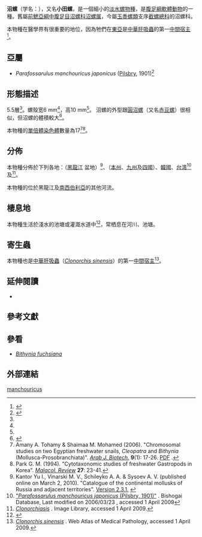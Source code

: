 {{Speciesbox
| image = Parafossarulus manchouricus shell.png
| image_caption = Drawing of an apertural view of the shell of ''Parafossarulus manchouricus''.
| status = NE
| status_system = IUCN3.1
| status_ref = <ref>IUCN (2013). IUCN Red List of Threatened Species. Version 2013.2. <www.iucnredlist.org>. Downloaded on 13 May 2014.</ref>
| taxon = Parafossarulus manchouricus
| authority = ([[Georg_Gerstfeldt|Gerstfeldt]] in [[Jules_René_Bourguignat|Bourguignat]], 1860){{r|Bourguignat 1860|page1=535}}
| synonyms_ref = <ref name="WHO 1995">[[World_Health_Organization|World Health Organization]] (1995). "Control of Foodborne Trematode Infection". WHO Technical Report Series. 849. [http://whqlibdoc.who.int/trs/WHO_TRS_849_(part1).pdf PDF part 1] {{Wayback|url=http://whqlibdoc.who.int/trs/WHO_TRS_849_(part1).pdf |date=20130204024617 }}, [http://whqlibdoc.who.int/trs/WHO_TRS_849_(part2).pdf PDF part 2] {{Wayback|url=http://whqlibdoc.who.int/trs/WHO_TRS_849_(part2).pdf |date=20200406090601 }}. page 125-126.</ref>
| synonyms =
* ''Bythinia manchourica'' Gerstfeldt – Bourguignat, 1860{{r|shell_298}}
}}

'''沼螺'''（学名：''{{lang|la |Parafossarulus manchourica}}''），又名'''小田螺'''{{r|shelldoc_000033 }}，是一個細小的[[淡水螺|淡水螺]][[物種|物種]]，是[[腹足綱|腹足綱]][[軟體動物|軟體動物]]的一種。舊屬[[前鰓亞綱|前鰓亞綱]][[中腹足目|中腹足目]][[沼螺科|沼螺科]][[沼螺属|沼螺属]]{{r|shell_298}}，今屬[[玉黍螺類|玉黍螺類]]支序[[截螺總科|截螺總科]]的沼螺科。

本物種在醫學界有很重要的地位，因為牠們在[[東亞|東亞]]是[[中華肝吸蟲|中華肝吸蟲]]的第一[[中間宿主|中間宿主]]<ref>{{cite web |url =http://atlas.or.kr/atlas/alphabet_view.php?my_codeName=Clonorchis%20sinensis |title =''Clonorchis sinensis'' |work =Web Atlas of Medical Pathology |accessdate =2017-06-06 |language =en |archive-url =https://web.archive.org/web/20080317200940/http://atlas.or.kr/atlas/alphabet_view.php?my_codeName=Clonorchis%20sinensis |archive-date =2008-03-17 |dead-url =yes }}</ref>。

==亞屬==
* ''Parafossarulus  manchouricus japonicus'' ([[Henry_Augustus_Pilsbry|Pilsbry]], 1901)<ref>{{cite journal |author=[[田世圭|田世圭]] |title=韓國產 쇠우렁 ''Parafossarulus manchouricus'' Bourguigant 의 形態學的 研究 |journal=寄生蟲學雜誌 |volume=2 |issue=1 |pages=27–34 |date=June 1964 |pmid=12913606 |doi=10.3347/kjp.1964.2.1.27 |language=ko }}</ref>

==形態描述==
{{link-en |螺层|whorl (mollusc)}}5.5層<ref name="Bourguignat 1860"/>。螺殼宽6 mm<ref name="Bourguignat 1860"/>，高10 mm<ref name="Bourguignat 1860"/>。
沼螺的外型跟[[圓沼螺|圓沼螺]]（又名[[赤豆螺|赤豆螺]]）很相似，但沼螺的體積較大<ref name="rg">{{cite journal |url=https://www.researchgate.net/publication/260341874_Prey_species_and_size_choice_of_the_molluscivorous_fish_black_carp_Mylopharyngodon_piceus |last1=Nguyen |first1=Manh Hung |last2=Stauffer |first2=J. R. |last3= |title=Prey species and size choice of the molluscivorous fish, black carp (Mylopharyngodon piceus) |journal=''[[Journal_of_Freshwater_Ecology|Journal of Freshwater Ecology]]'' |volume=28 |issue=4 |date=2013-06 |doi=10.1080/02705060.2013.800826 |language=en |access-date=2018-03-04 |archive-date=2018-03-04 |archive-url=https://web.archive.org/web/20180304172654/https://www.researchgate.net/publication/260341874_Prey_species_and_size_choice_of_the_molluscivorous_fish_black_carp_Mylopharyngodon_piceus |dead-url=no }}</ref>。

本物種的[[單倍體|單倍體]][[染色體|染色體]]數量為17<ref name="Tohamy">Amany A. Tohamy & Shaimaa M. Mohamed (2006). "Chromosomal studies on two Egyptian freshwater snails, ''Cleopatra'' and ''Bithynia'' (Mollusca-Prosobranchiata)". ''[[Arab_J._Biotech.|Arab J. Biotech.]]'' '''9'''(1): 17-26. [http://www.acgssr.org/BioTechnology/V9N1January2006/Full_Paper/Vol9_No1_02.pdf PDF] {{webarchive|url=https://web.archive.org/web/20110724222106/http://www.acgssr.org/BioTechnology/V9N1January2006/Full_Paper/Vol9_No1_02.pdf |date=2011-07-24 }}.</ref><ref>Park G. M. (1994). "Cytotaxonomic studies of freshwater Gastropods in Korea". ''[[Malacol._Review|Malacol. Review]]'' '''27''': 23-41.</ref>。

==分佈==
本物種分佈於下列各地：{{link-en|俄羅斯非海洋軟體動物列表|List of non-marine molluscs of Russia|俄羅斯}}（[[黑龍江|黑龍江]] 盆地）<ref name="Kantor 2010">Kantor Yu I., Vinarski M. V., Schileyko A. A. & Sysoev A. V. (published online on March 2, 2010). "Catalogue of the continental mollusks of Russia and adjacent territories". [http://www.ruthenica.com/documents/Continental_Russian_molluscs_ver2-3-1.pdf Version 2.3.1.] {{Wayback|url=http://www.ruthenica.com/documents/Continental_Russian_molluscs_ver2-3-1.pdf |date=20161215144728 }}</ref>、{{link-en|日本非海洋軟體動物列表|List of non-marine molluscs of Japan|日本}}（[[本州|本州]]、[[九州_(日本)|九州]]及[[四國|四國]]）、[[韓國|韓國]]、[[台湾|台湾]]{{r|shell_298}}<ref>[http://shell.kwansei.ac.jp/~shell/pic_book/data52/r005151.html "''Parafossarulus  manchouricus japonicus'' (Pilsbry, 1901)"] {{webarchive|url=https://web.archive.org/web/20110407043712/http://shell.kwansei.ac.jp/~shell/pic_book/data52/r005151.html |date=2011-04-07 }}. Bishogai Database, Last modified on 2006/03/23 , accessed 1 April 2009</ref>及{{link-en|中國大陸非海洋軟體動物列表|List of non-marine molluscs of China|中国大陆}}<ref>[http://www.dpd.cdc.gov/dpdx/hTML/ImageLibrary/A-F/Clonorchiasis/body_Clonorchiasis_il3.htm ''Clonorchiasis''] {{Wayback|url=http://www.dpd.cdc.gov/dpdx/hTML/ImageLibrary/A-F/Clonorchiasis/body_Clonorchiasis_il3.htm |date=20130312043234 }}. Image Library, accessed 1 April 2009.</ref>。

本物種的{{link-en|模式產地|type locality (biology)}}位於黑龍江及[[南西伯利亞|南西伯利亞]]的其他河流{{r|Bourguignat 1860}}。

==棲息地==
本物種生活於淺水的池塘或灌溉水道中<ref>{{cite journal |author1=Cho H. C. |author2=Chung P. R. |author3=Lee K. T. |title=[Distribution Of Medically Important Freshwater Snails And Larval Trematodes From ''Parafossarulus manchouricus'' And ''Semisulcospira libertina'' Around The Jinyang Lake In Kyongsang-Nam-Do, Korea] |journal=Kisaengch'unghak Chapchi |volume=21 |issue=2 |pages=193–204 |date=December 1983 |pmid=12902649|doi=10.3347/kjp.1983.21.2.193|language=ko}}</ref>，常栖息在河川、池塘{{r|shell_298}}。

==寄生蟲==
本物種也是[[中華肝吸蟲|中華肝吸蟲]]（''[[Clonorchis_sinensis|Clonorchis sinensis]]''）的第一[[中間宿主|中間宿主]]<ref>[http://atlas.or.kr/atlas/alphabet_view.php?my_codeName=Clonorchis%20sinensis ''Clonorchis sinensis''] {{Wayback|url=http://atlas.or.kr/atlas/alphabet_view.php?my_codeName=Clonorchis%20sinensis |date=20080317200940 }}. Web Atlas of Medical Pathology, accessed 1 April 2009.</ref>。

==延伸閱讀==
* {{cite journal |last=Kim |first=C. H. |title=Study on some differences between ''Bithynia misella'' and ''Parafossarulus manchouricus'' |year=1976 |journal = [[忠南醫學期刊|Chungnam Med. J.]] |volume=3 |issue=1 |pages=15-20 }}

==參考文獻==
{{reflist |refs =
<ref name="Bourguignat 1860">{{cite journal | authorlink = Jules René Bourguignat|last =Bourguignat |first =J. R. |year = 1860 | title = Catalogue des mollusques de la famille des paludinées recueillis jusqu'à ce jour en Sibérie et sur la territoire de l'Amour |journal = ''[[Revue_et_Magasin_de_Zoologie|Revue et Magasin de Zoologie]]'' |volume = 2 | issue = 12 | url = https://archive.org/stream/revueetmagasinde12soci#page/530/mode/2up |pages = 531-537 [https://archive.org/stream/revueetmagasinde12soci#page/n618/mode/1up plate 24], figs. 11-13. | language = fr }}</ref>
<ref name="shell_298">{{cite web|url=http://shell.sinica.edu.tw/chinese/shellbase_detail.php?science_no=298|title=国际贝库：沼螺|publisher=台湾贝类资料库|accessdate=2017-06-04|archive-date=2016-03-04|archive-url=https://web.archive.org/web/20160304111934/http://shell.sinica.edu.tw/chinese/shellbase_detail.php?science_no=298|dead-url=no}}</ref>
<ref name="shelldoc_000033">{{cite book
 |url          = http://shell.sinica.edu.tw/chinese/documentquery_c.php?No=000033
 |year         = 1975
 |author1      = [[羅新生|羅新生]]
 |author2      = [[范秉真|范秉真]]
 |volume       = 2
 |pages        = 81-85
 |title        = Survival of Bithynia manchourica out of Water under Laboratory Conditions（小田螺在水外生存能力之測定）
 |journal      = [[貝類學報|貝類學報]] (Bulletin of Malacology)
 |publisher    = 中華民國貝類學會 (The Malacological Society of Taiwan)
 |accessdate   = 2017-06-07
 |archive-date = 2020-03-09
 |archive-url  = https://web.archive.org/web/20200309063510/http://shell.sinica.edu.tw/chinese/documentquery_c.php?No=000033
 |dead-url     = no
}}</ref>
}}
==參看==
* ''[[Bithynia_fuchsiana|Bithynia fuchsiana]]''

==外部連結==
{{Taxonbar}}
[[Category:沼螺屬|manchouricus]]